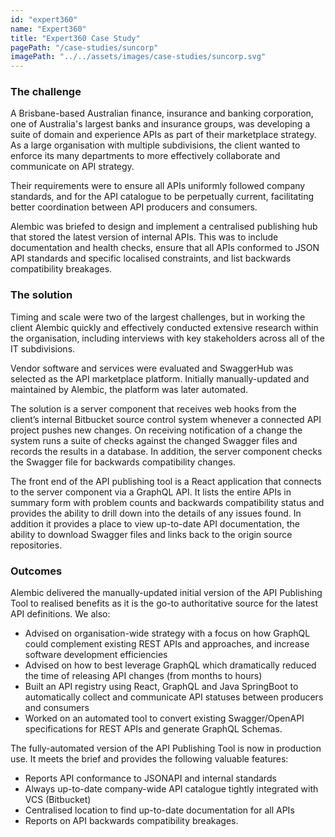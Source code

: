 ```yaml
---
id: "expert360"
name: "Expert360"
title: "Expert360 Case Study"
pagePath: "/case-studies/suncorp"
imagePath: "../../assets/images/case-studies/suncorp.svg"
---
```


### The challenge

A Brisbane-based Australian finance, insurance and banking corporation, one of Australia's largest banks and insurance groups, was developing a suite of domain and experience APIs as part of their marketplace strategy. As a large organisation with multiple subdivisions, the client wanted to enforce its many departments to more effectively collaborate and communicate on API strategy.

Their requirements were to ensure all APIs uniformly followed company standards, and for the API catalogue to be perpetually current, facilitating better coordination between API producers and consumers.

Alembic was briefed to design and implement a centralised publishing hub that stored the latest version of internal APIs. This was to include documentation and health checks, ensure that all APIs conformed to JSON API standards and specific localised constraints, and list backwards compatibility breakages.

### The solution

Timing and scale were two of the largest challenges, but in working the client Alembic quickly and effectively conducted extensive research within the organisation, including interviews with key stakeholders across all of the IT subdivisions.

Vendor software and services were evaluated and SwaggerHub was selected as the API marketplace platform. Initially manually-updated and maintained by Alembic, the platform was later automated.

The solution is a server component that receives web hooks from the client’s internal Bitbucket source control system whenever a connected API project pushes new changes. On receiving notification of a change the system runs a suite of checks against the changed Swagger files and records the results in a database. In addition, the server component checks the Swagger file for backwards compatibility changes.

The front end of the API publishing tool is a React application that connects to the server component via a GraphQL API. It lists the entire APIs in summary form with problem counts and backwards compatibility status and provides the ability to drill down into the details of any issues found. In addition it provides a place to view up-to-date API documentation, the ability to download Swagger files and links back to the origin source repositories.

### Outcomes

Alembic delivered the manually-updated initial version of the API Publishing Tool to realised benefits as it is the go-to authoritative source for the latest API definitions. We also:

- Advised on organisation-wide strategy with a focus on how GraphQL could complement existing REST APIs and approaches, and increase software development efficiencies
- Advised on how to best leverage GraphQL which dramatically reduced the time of releasing API changes (from months to hours)
- Built an API registry using React, GraphQL and Java SpringBoot to automatically collect and communicate API statuses between producers and consumers
- Worked on an automated tool to convert existing Swagger/OpenAPI specifications for REST APIs and generate GraphQL Schemas.

The fully-automated version of the API Publishing Tool is now in production use. It meets the brief and provides the following valuable features:

- Reports API conformance to JSONAPI and internal standards
- Always up-to-date company-wide API catalogue tightly integrated with VCS (Bitbucket)
- Centralised location to find up-to-date documentation for all APIs
- Reports on API backwards compatibility breakages.
